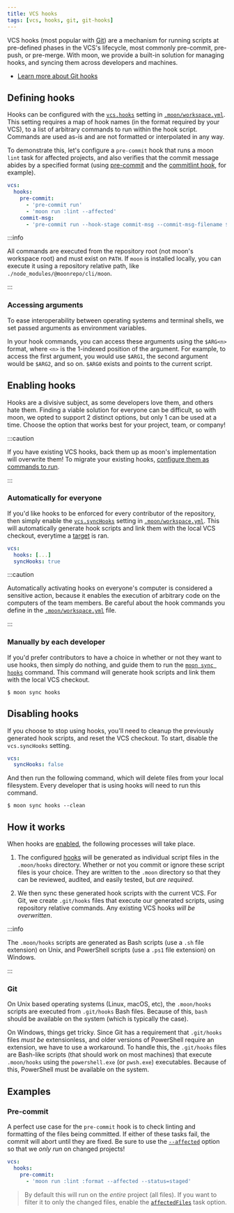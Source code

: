 ```yaml
---
title: VCS hooks
tags: [vcs, hooks, git, git-hooks]
---
```



<VersionLabel version="1.9.0" header />

VCS hooks (most popular with [Git](https://git-scm.com/book/en/v2/Customizing-Git-Git-Hooks)) are a
mechanism for running scripts at pre-defined phases in the VCS's lifecycle, most commonly
pre-commit, pre-push, or pre-merge. With moon, we provide a built-in solution for managing hooks,
and syncing them across developers and machines.

- [Learn more about Git hooks](https://git-scm.com/docs/githooks)

## Defining hooks

Hooks can be configured with the [`vcs.hooks`](../config/workspace#hooks) setting in
[`.moon/workspace.yml`](../config/workspace). This setting requires a map of hook names (in the
format required by your VCS), to a list of arbitrary commands to run within the hook script.
Commands are used as-is and are not formatted or interpolated in any way.

To demonstrate this, let's configure a `pre-commit` hook that runs a moon `lint` task for affected
projects, and also verifies that the commit message abides by a specified format (using
[pre-commit](https://pre-commit.com/) and the
[commitlint hook](https://github.com/alessandrojcm/commitlint-pre-commit-hook), for example).

```yaml title=".moon/workspace.yml"
vcs:
  hooks:
    pre-commit:
      - 'pre-commit run'
      - 'moon run :lint --affected'
    commit-msg:
      - 'pre-commit run --hook-stage commit-msg --commit-msg-filename $ARG1'
```

:::info

All commands are executed from the repository root (not moon's workspace root) and must exist on
`PATH`. If `moon` is installed locally, you can execute it using a repository relative path, like
`./node_modules/@moonrepo/cli/moon`.

:::

### Accessing arguments<VersionLabel version="1.40.3" />

To ease interoperability between operating systems and terminal shells, we set passed arguments as
environment variables.

In your hook commands, you can access these arguments using the `$ARG<n>` format, where `<n>` is the
1-indexed position of the argument. For example, to access the first argument, you would use
`$ARG1`, the second argument would be `$ARG2`, and so on. `$ARG0` exists and points to the current
script.

## Enabling hooks

Hooks are a divisive subject, as some developers love them, and others hate them. Finding a viable
solution for everyone can be difficult, so with moon, we opted to support 2 distinct options, but
only 1 can be used at a time. Choose the option that works best for your project, team, or company!

:::caution

If you have existing VCS hooks, back them up as moon's implementation will overwrite them! To
migrate your existing hooks, [configure them as commands to run](#defining-hooks).

:::

### Automatically for everyone

If you'd like hooks to be enforced for every contributor of the repository, then simply enable the
[`vcs.syncHooks`](../config/workspace#synchooks) setting in
[`.moon/workspace.yml`](../config/workspace). This will automatically generate hook scripts and link
them with the local VCS checkout, everytime a [target](../concepts/target) is ran.

```yaml title=".moon/workspace.yml"
vcs:
  hooks: [...]
  syncHooks: true
```

:::caution

Automatically activating hooks on everyone's computer is considered a sensitive action, because it
enables the execution of arbitrary code on the computers of the team members. Be careful about the
hook commands you define in the [`.moon/workspace.yml`](../config/workspace) file.

:::

### Manually by each developer

If you'd prefer contributors to have a choice in whether or not they want to use hooks, then simply
do nothing, and guide them to run the [`moon sync hooks`](../commands/sync/hooks) command. This
command will generate hook scripts and link them with the local VCS checkout.

```shell
$ moon sync hooks
```

## Disabling hooks

If you choose to stop using hooks, you'll need to cleanup the previously generated hook scripts, and
reset the VCS checkout. To start, disable the `vcs.syncHooks` setting.

```yaml title=".moon/workspace.yml"
vcs:
  syncHooks: false
```

And then run the following command, which will delete files from your local filesystem. Every
developer that is using hooks will need to run this command.

```shell
$ moon sync hooks --clean
```

## How it works

When hooks are [enabled](#enabling-hooks), the following processes will take place.

1. The configured [hooks](#defining-hooks) will be generated as individual script files in the
   `.moon/hooks` directory. Whether or not you commit or ignore these script files is your choice.
   They are written to the `.moon` directory so that they can be reviewed, audited, and easily
   tested, but _are required_.

2. We then sync these generated hook scripts with the current VCS. For Git, we create `.git/hooks`
   files that execute our generated scripts, using repository relative commands. Any existing VCS
   hooks _will be overwritten_.

:::info

The `.moon/hooks` scripts are generated as Bash scripts (use a `.sh` file extension) on Unix, and
PowerShell scripts (use a `.ps1` file extension) on Windows.

:::

### Git

On Unix based operating systems (Linux, macOS, etc), the `.moon/hooks` scripts are executed from
`.git/hooks` Bash files. Because of this, `bash` should be available on the system (which is
typically the case).

On Windows, things get tricky. Since Git has a requirement that `.git/hooks` files _must be_
extensionless, and older versions of PowerShell require an extension, we have to use a workaround.
To handle this, the `.git/hooks` files are Bash-like scripts (that should work on most machines)
that execute `.moon/hooks` using the `powershell.exe` (or `pwsh.exe`) executables. Because of this,
PowerShell must be available on the system.

## Examples

### Pre-commit

A perfect use case for the `pre-commit` hook is to check linting and formatting of the files being
committed. If either of these tasks fail, the commit will abort until they are fixed. Be sure to use
the [`--affected`](../run-task#running-based-on-affected-files-only) option so that we _only run_ on
changed projects!

```yaml title=".moon/workspace.yml"
vcs:
  hooks:
    pre-commit:
      - 'moon run :lint :format --affected --status=staged'
```

> By default this will run on the _entire_ project (all files). If you want to filter it to only the
> changed files, enable the [`affectedFiles`](../config/project#affectedfiles) task option.
